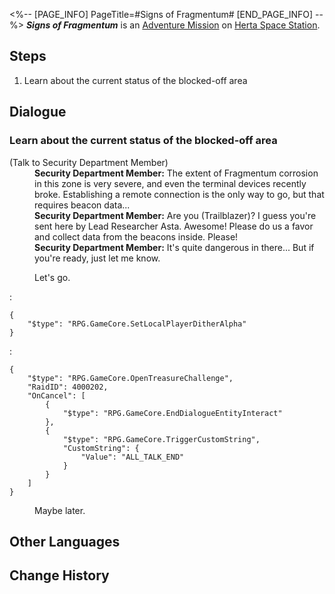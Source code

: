 <%-- [PAGE_INFO]
PageTitle=#Signs of Fragmentum#
[END_PAGE_INFO] --%>
{{Stub|Dialogue.}}
{{Mission Infobox
|id            = 2000208
|title         = 
|image         = <!--Mission Signs of Fragmentum.png-->
|type          = Adventure
|event_name    = 
|chapter       = 
|requirements  = [[Companion Mission]] ''[[You Already Know Me]]'' completed
|summary       = <!--official mission summary from Fate's Atlas-->
|characters    = Security Department Member; Trailblazer
|startLocation = [[Herta Space Station]] - [[Storage Zone]]
|world         = Herta Space Station
|area          = Storage Zone
|prev          = 
|next          = 
|rewards       = 
}}
'''''Signs of Fragmentum''''' is an [[Adventure Mission]] on [[Herta Space Station]].

==Steps==
# Learn about the current status of the blocked-off area

<!--
==Gameplay Notes==

--><!--
==Trial Character==

-->
==Dialogue==
{{Stub Dialogue}}

===Learn about the current status of the blocked-off area{{subst:void|<!--200020801-->}}===
{{Mission Description|type=adventure|location=Storage Zone|Go to the storage zone and ask the investigators sent by Asta about the current situation.}}
{{Dialogue Start}}

;(Talk to Security Department Member)
:'''Security Department Member:''' The extent of Fragmentum corrosion in this zone is very severe, and even the terminal devices recently broke. Establishing a remote connection is the only way to go, but that requires beacon data...
:'''Security Department Member:''' Are you (Trailblazer)? I guess you're sent here by Lead Researcher Asta. Awesome! Please do us a favor and collect data from the beacons inside. Please!
:'''Security Department Member:''' It's quite dangerous in there... But if you're ready, just let me know.
:{{DIcon|Arrow}} Let's go.
:<pre>{
	"$type": "RPG.GameCore.SetLocalPlayerDitherAlpha"
}</pre>
:<pre>{
	"$type": "RPG.GameCore.OpenTreasureChallenge",
	"RaidID": 4000202,
	"OnCancel": [
		{
			"$type": "RPG.GameCore.EndDialogueEntityInteract"
		},
		{
			"$type": "RPG.GameCore.TriggerCustomString",
			"CustomString": {
				"Value": "ALL_TALK_END"
			}
		}
	]
}</pre>
:{{DIcon|Exit}} Maybe later.
{{Dialogue End}}

==Other Languages==
{{Other Languages
|en   = Signs of Fragmentum
|zhs  = 裂界征兆
|zht  = 裂界徵兆
|ja   = 裂界の兆し
|ko   = 열계의 징조
|es   = Señales del Fragmentum
|fr   = Signes du Fragmentum
|ru   = Признаки Фрагментума
|th   = สัญญาณแห่ง Fragmentum
|vi   = Dấu Hiệu Rãnh Nứt
|de   = Anzeichen für Fragmentum
|id   = Tanda-tanda Fragmentum
|pt   = Sinais do Fragmentum
}}

==Change History==
{{Change History|1.0}}
